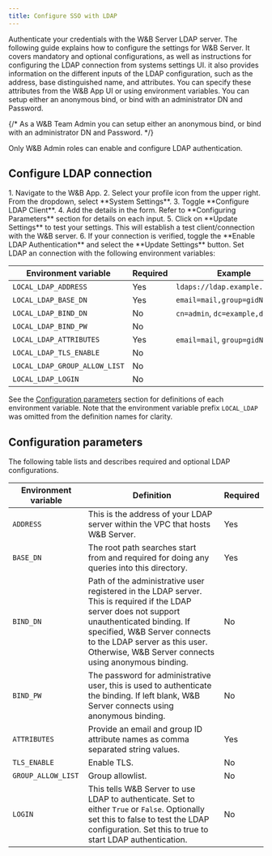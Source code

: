 ```yaml
---
title: Configure SSO with LDAP
---
```


Authenticate your credentials with the W&B Server LDAP server. The following guide explains how to configure the settings for W&B Server. It covers mandatory and optional configurations, as well as instructions for configuring the LDAP connection from systems settings UI. it also provides information on the different inputs of the LDAP configuration, such as the address, base distinguished name, and attributes. You can specify these attributes from the W&B App UI or using environment variables. You can setup either an anonymous bind, or bind with an administrator DN and Password.

{/* <Note>
As a W&B Team Admin you can setup either an anonymous bind, or bind with an administrator DN and Password.
</Note> */}

<Note>
Only W&B Admin roles can enable and configure LDAP authentication.
</Note>

## Configure LDAP connection

<Tabs>
<Tab title="W&B App">
1. Navigate to the W&B App. 
2. Select your profile icon from the upper right. From the dropdown, select **System Settings**. 
3. Toggle **Configure LDAP Client**.
4. Add the details in the form. Refer to **Configuring Parameters** section for details on each input.
5. Click on **Update Settings** to test your settings. This will establish a test client/connection with the W&B server.
6. If your connection is verified, toggle the **Enable LDAP Authentication** and select the **Update Settings** button.
</Tab>
<Tab title="Environment variable">
Set LDAP an connection with the following environment variables:

| Environment variable          | Required | Example                         |
| ----------------------------- | -------- | ------------------------------- |
| `LOCAL_LDAP_ADDRESS`          | Yes      | `ldaps://ldap.example.com:636`  |
| `LOCAL_LDAP_BASE_DN`          | Yes      | `email=mail,group=gidNumber`    |
| `LOCAL_LDAP_BIND_DN`          | No       | `cn=admin`, `dc=example,dc=org` |
| `LOCAL_LDAP_BIND_PW`          | No       |                                 |
| `LOCAL_LDAP_ATTRIBUTES`       | Yes      | `email=mail`, `group=gidNumber` |
| `LOCAL_LDAP_TLS_ENABLE`       | No       |                                 |
| `LOCAL_LDAP_GROUP_ALLOW_LIST` | No       |                                 |
| `LOCAL_LDAP_LOGIN`            | No       |                                 |

See the [Configuration parameters](#configuration-parameters) section for definitions of each environment variable. Note that the environment variable prefix `LOCAL_LDAP` was omitted from the definition names for clarity.
</Tab>
</Tabs>


## Configuration parameters

The following table lists and describes required and optional LDAP configurations.

| Environment variable | Definition              | Required |
| -------------------- | ----------------------- | -------- |
| `ADDRESS`            | This is the address of your LDAP server within the VPC that hosts W&B Server.      | Yes      |
| `BASE_DN`            | The root path searches start from and required for doing any queries into this directory.             | Yes      |
| `BIND_DN`            | Path of the administrative user registered in the LDAP server. This is required if the LDAP server does not support unauthenticated binding. If specified, W&B Server connects to the LDAP server as this user. Otherwise, W&B Server connects using anonymous binding. | No       |
| `BIND_PW`            | The password for administrative user, this is used to authenticate the binding. If left blank, W&B Server connects using anonymous binding.   | No       |
| `ATTRIBUTES`         | Provide an email and group ID attribute names as comma separated string values.    | Yes      |
| `TLS_ENABLE`         | Enable TLS.                | No       |
| `GROUP_ALLOW_LIST`   | Group allowlist.           | No       |
| `LOGIN`              | This tells W&B Server to use LDAP to authenticate. Set to either `True` or `False`. Optionally set this to false to test the LDAP configuration. Set this to true to start LDAP authentication. | No       |